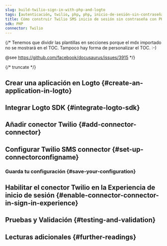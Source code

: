 ```yaml
---
slug: build-twilio-sign-in-with-php-and-logto
tags: [autenticación, twilio, php, php, inicio-de-sesión-sin-contraseña, inicio-de-sesión, login]
title: Cómo construir Twilio SMS inicio de sesión sin contraseña con PHP
sdk: PHP
connector: Twilio
---
```


{/*
  Tenemos que dividir las plantillas en secciones porque el mdx importado no se mostrará en el TOC.
  Tampoco hay forma de personalizar el TOC. :-)

  @see https://github.com/facebook/docusaurus/issues/3915
*/}



{/* truncate */}

<Intro connector={connector} sdk="PHP" link="https://www.php.net" />

## Crear una aplicación en Logto \{#create-an-application-in-logto}

<CreateApplication type="Traditional web" framework="Laravel" />

## Integrar Logto SDK \{#integrate-logto-sdk}

<IntegrateSdk />

## Añadir conector Twilio \{#add-connector-connector}

<AddPasswordlessConnector
  connector={connector}
  connectorType="SMS"
  passwordlessSignUpIdentifier="Phone number"
/>

## Configurar Twilio SMS connector \{#set-up-connectorconfigname}

<ConnectorGuide />

### Guarda tu configuración \{#save-your-configuration}

<SaveYourConfiguration connector={connector} />

## Habilitar el conector Twilio en la Experiencia de inicio de sesión \{#enable-connector-connector-in-sign-in-experience}

<EnablePasswordlessConnector
  connectorType="SMS"
  passwordlessSignUpIdentifier="Phone number"
/>

## Pruebas y Validación \{#testing-and-validation}

<TestingAndValidation connector={connector} sdk="PHP" />

## Lecturas adicionales \{#further-readings}

<FurtherReadings />
